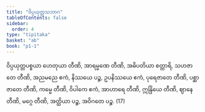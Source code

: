 ```yaml
---
title: "ဝိပ္ပယုတ္တသဘာဂ"
tableOfContents: false
sidebar:
  order: 4
type: "tipitaka"
basket: "ab"
book: "p1-1"
---
```



<DynamicBreadcrumb />

<Division number="375" book="p1-1" e="ch" v="36" p="122">

<Paragraph number="1134" book="p1-1">
ဝိပ္ပယုတ္တပစ္စယာ ဟေတုယာ တီဏိ, အာရမ္မဏေ တီဏိ, အဓိပတိယာ စတ္တာရိ, သဟဇာတေ တီဏိ, အညမညေ ဧကံ, နိဿယေ ပဉ္စ, ဥပနိဿယေ ဧကံ, ပုရေဇာတေ တီဏိ, ပစ္ဆာဇာတေ တီဏိ, ကမ္မေ တီဏိ, ဝိပါကေ ဧကံ, အာဟာရေ တီဏိ, ဣန္ဒြိယေ တီဏိ, ဈာနေ တီဏိ, မဂ္ဂေ တီဏိ, အတ္ထိယာ ပဉ္စ, အဝိဂတေ ပဉ္စ. (17)
</Paragraph>
</Division>